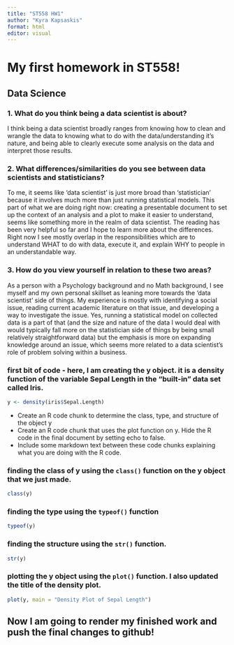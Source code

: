 ```yaml
---
title: "ST558 HW1"
author: "Kyra Kapsaskis"
format: html
editor: visual
---
```


# My first homework in ST558!

## Data Science

### 1. What do you think being a data scientist is about?

I think being a data scientist broadly ranges from knowing how to clean and wrangle the data to knowing what to do with the data/understanding it's nature, and being able to clearly execute some analysis on the data and interpret those results.

### 2. What differences/similarities do you see between data scientists and statisticians?

To me, it seems like 'data scientist' is just more broad than 'statistician' because it involves much more than just running statistical models. This part of what we are doing right now: creating a presentable document to set up the context of an analysis and a plot to make it easier to understand, seems like something more in the realm of data scientist. The reading has been very helpful so far and I hope to learn more about the differences. Right now I see mostly overlap in the responsibilities which are to understand WHAT to do with data, execute it, and explain WHY to people in an understandable way.

### 3. How do you view yourself in relation to these two areas?

As a person with a Psychology background and no Math background, I see myself and my own personal skillset as leaning more towards the 'data scientist' side of things. My experience is mostly with identifying a social issue, reading current academic literature on that issue, and developing a way to investigate the issue. Yes, running a statistical model on collected data is a part of that (and the size and nature of the data I would deal with would typically fall more on the statistician side of things by being small relatively straightforward data) but the emphasis is more on expanding knowledge around an issue, which seems more related to a data scientist's role of problem solving within a business.

### first bit of code - here, I am creating the y object. it is a density function of the variable Sepal Length in the "built-in" data set called Iris.

```r
y <- density(iris$Sepal.Length)
```

-   Create an R code chunk to determine the class, type, and structure of the object y
-   Create an R code chunk that uses the plot function on y. Hide the R code in the final document by setting echo to false.
-   Include some markdown text between these code chunks explaining what you are doing with the R code.

### finding the class of y using the `class()` function on the y object that we just made.

```r
class(y)
```

### finding the type using the `typeof()` function

```r
typeof(y)
```

### finding the structure using the `str()` function.

```r
str(y)
```

### plotting the y object using the `plot()` function. I also updated the title of the density plot.

```r
plot(y, main = "Density Plot of Sepal Length")
```

## Now I am going to render my finished work and push the final changes to github!
